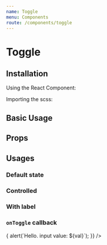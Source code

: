 ```yaml
---
name: Toggle
menu: Components
route: /components/toggle
---
```



# Toggle

## Installation

Using the React Component:


Importing the scss:


## Basic Usage

<Playground>
    <Toggle />
</Playground>

## Props

<Props of={Toggle} />

## Usages

### Default state

<Playground>
    <Toggle defaultOn={true} />
</Playground>

### Controlled

<Playground>
    <Toggle on />
</Playground>

### With label

<Playground>
    <Toggle title="I can be toggled on and off." />
</Playground>

### `onToggle` callback

<Playground>
    <Toggle
        onToggle={val => {
            alert(`Hello. input value: ${val}`);
        }}
    />
</Playground>
